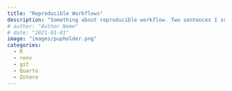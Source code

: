 ```yaml
---
title: "Reproducible Workflows"
description: "Something about reproducible workflow. Two sentences I suppose."
# author: "Author Name"
# date: "2021-01-01"
image: "images/pupholder.png"
categories:
  - R
  - renv
  - git
  - Quarto
  - Zotero
---
```



<!-- ```{=html} -->
<!-- <!DOCTYPE html> -->
<!-- <meta charset="utf-8"> -->
<!-- <meta http-equiv="refresh" content="0; URL=https://example.org"> -->
<!-- <link rel="canonical" href="https://example.org"> -->
<!-- ``` -->